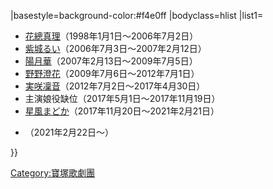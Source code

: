 {{Navbox
|name= 寶塚歌劇團宙組主演娘役
|title = [[寶塚歌劇團]][[宙組]]主演娘役{{#if:{{{1|}}}|（{{{1|}}}）|}}
|basestyle=background-color:#f4e0ff
|bodyclass=hlist
|list1=
*[[花總真理]]（1998年1月1日～2006年7月2日）
*[[紫城るい]]（2006年7月3日～2007年2月12日）
*[[陽月華]]（2007年2月13日～2009年7月5日）
*[[野野澄花]]（2009年7月6日～2012年7月1日）
*[[実咲凜音]]（2012年7月2日～2017年4月30日）
*主演娘役缺位（2017年5月1日～2017年11月19日） 
*[[星風まどか]]（2017年11月20日～2021年2月21日）
*{{lj|潤花}}（2021年2月22日～）

}}<noinclude>
[[Category:寶塚歌劇團]]
</noinclude>